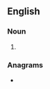 {{also|teashops}}
==English==

===Noun===
{{head|en|noun plural form}}

# {{plural of|tea shop|lang=en}}

===Anagrams===
* {{anagrams|en|pathoses|potashes|spathose}}